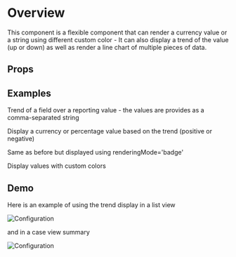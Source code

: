 
<Meta of={DemoStories} />

# Overview

This component is a flexible component that can render a currency value or a string using different custom color - It can also display a trend of the value (up or down) as well as render a line chart of multiple pieces of data.

<Primary />

## Props

<Controls />

## Examples

Trend of a field over a reporting value - the values are provides as a comma-separated string

<Story of={DemoStories.Demo1} />

Display a currency or percentage value based on the trend (positive or negative)

<Story of={DemoStories.Demo2} />
<Story of={DemoStories.Demo3} />
<Story of={DemoStories.Demo4} />
<Story of={DemoStories.Demo5} />

Same as before but displayed using renderingMode='badge'

<Story of={DemoStories.Demo2_badge} />
<Story of={DemoStories.Demo3_badge} />
<Story of={DemoStories.Demo4_badge} />
<Story of={DemoStories.Demo5_badge} />

Display values with custom colors

<Story of={DemoStories.Demo6_1} />
<Story of={DemoStories.Demo6_2} />

## Demo

Here is an example of using the trend display in a list view

![Configuration](TrendDisplay_Demo.jpg)

and in a case view summary

![Configuration](TrendDisplay_Demo1.jpg)
